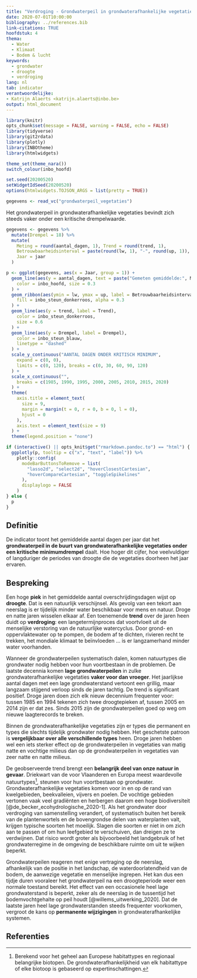 ```yaml
---
title: "Verdroging - Grondwaterpeil in grondwaterafhankelijke vegetaties"
date: 2020-07-01T10:00:00
bibliography: ../references.bib
link-citations: TRUE
hoofdstuk: 4
thema:
  - Water
  - Klimaat
  - Bodem & lucht
keywords:
  - grondwater
  - droogte
  - verdroging
lang: nl
tab: indicator
verantwoordelijke:
- Katrijn Alaerts <katrijn.alaerts@inbo.be>
output: html_document
---
```


```r
library(knitr)
opts_chunk$set(message = FALSE, warning = FALSE, echo = FALSE)
library(tidyverse)
library(git2rdata)
library(plotly)
library(INBOtheme)
library(htmlwidgets)

theme_set(theme_nara())
switch_colour(inbo_hoofd)

set.seed(20200520)
setWidgetIdSeed(20200520)
options(htmlwidgets.TOJSON_ARGS = list(pretty = TRUE))
```

```r
gegevens <- read_vc("grondwaterpeil_vegetaties")
```
Het grondwaterpeil in grondwaterafhankelijke vegetaties bevindt zich steeds vaker onder een kritische drempelwaarde.

```r

gegevens <- gegevens %>%
  mutate(Drempel = 18) %>%
  mutate(
    Meting = round(aantal_dagen, 1), Trend = round(trend, 1),
    Betrouwbaarheidsinterval = paste(round(lw, 1), "-", round(up, 1)),
    Jaar = jaar
  )

p <- ggplot(gegevens, aes(x = Jaar, group = 1)) +
  geom_line(aes(y = aantal_dagen, text = paste("Gemeten gemiddelde:", Meting)),
    color = inbo_hoofd, size = 0.3
  ) +
  geom_ribbon(aes(ymin = lw, ymax = up, label = Betrouwbaarheidsinterval),
    fill = inbo_steun_donkerroos, alpha = 0.3
  ) +
  geom_line(aes(y = trend, label = Trend),
    color = inbo_steun_donkerroos,
    size = 0.6
  ) +
  geom_line(aes(y = Drempel, label = Drempel),
    color = inbo_steun_blauw,
    linetype = "dashed"
  ) +
  scale_y_continuous("AANTAL DAGEN ONDER KRITISCH MINIMUM",
    expand = c(0, 0),
    limits = c(0, 120), breaks = c(0, 30, 60, 90, 120)
  ) +
  scale_x_continuous("",
    breaks = c(1985, 1990, 1995, 2000, 2005, 2010, 2015, 2020)
  ) +
  theme(
    axis.title = element_text(
      size = 9,
      margin = margin(t = 0, r = 0, b = 0, l = 0),
      hjust = 0
    ),
    axis.text = element_text(size = 9)
  ) +
  theme(legend.position = "none")

if (interactive() || opts_knit$get("rmarkdown.pandoc.to") == "html") {
  ggplotly(p, tooltip = c("x", "text", "label")) %>%
    plotly::config(
      modeBarButtonsToRemove = list(
        "lasso2d", "select2d", "hoverClosestCartesian",
        "hoverCompareCartesian", "toggleSpikelines"
      ),
      displaylogo = FALSE
    )
} else {
  p
}
```

## Definitie

De indicator toont het gemiddelde aantal dagen per jaar dat het **grondwaterpeil in de buurt van grondwaterafhankelijke vegetaties onder een kritische minimumdrempel** daalt. Hoe hoger dit cijfer, hoe veelvuldiger of langduriger de periodes van droogte die de vegetaties doorheen het jaar ervaren. 

## Bespreking

Een hoge **piek** in het gemiddelde aantal overschrijdingsdagen wijst op **droogte**. 
Dat is een natuurlijk verschijnsel. 
Als gevolg van een tekort aan neerslag is er tijdelijk minder water beschikbaar voor mens en natuur. 
Droge en natte jaren wisselen elkaar af. 
Een toenemende **trend** over de jaren heen duidt op **verdroging**: een langetermijnproces dat voortvloeit uit de menselijke verstoring van de natuurlijke watercyclus. 
Door grond- en oppervlaktewater op te pompen, de bodem af te dichten, rivieren recht te trekken, het mondiale klimaat te beïnvloeden … is er langzamerhand minder water voorhanden.

Wanneer de grondwaterpeilen systematisch dalen, komen natuurtypes die grondwater nodig hebben voor hun voortbestaan in de problemen. 
De laatste decennia komen **lage grondwaterpeilen** in zulke grondwaterafhankelijke vegetaties **vaker voor dan vroeger**. 
Het jaarlijkse aantal dagen met een lage grondwaterstand vertoont een grillig, maar langzaam stijgend verloop sinds de jaren tachtig. 
De trend is significant positief. 
Droge jaren doen zich elk nieuw decennium frequenter voor: tussen 1985 en 1994 tekenen zich twee droogtepieken af, tussen 2005 en 2014 zijn er dat zes. 
Sinds 2015 zijn de grondwaterpeilen goed op weg om nieuwe laagterecords te breken.

Binnen de grondwaterafhankelijke vegetaties zijn er types die permanent en types die slechts tijdelijk grondwater nodig hebben. 
Het geschetste patroon is **vergelijkbaar over alle verschillende types** heen. 
Droge jaren hebben wel een iets sterker effect op de grondwaterpeilen in vegetaties van matig natte en vochtige milieus dan op de grondwaterpeilen in vegetaties van zeer natte en natte milieus. 

De geobserveerde trend brengt een **belangrijk deel van onze natuur in gevaar**. 
Driekwart van de voor Vlaanderen en Europa meest waardevolle natuurtypes^[Berekend voor het geheel aan Europese habitattypes en regionaal belangrijke biotopen. De grondwaterafhankelijkheid van elk habitattype of elke biotoop is gebaseerd op expertinschattingen.], steunen voor hun voortbestaan op grondwater. 
Grondwaterafhankelijke vegetaties komen voor in en op de rand van kwelgebieden, beekvalleien, vijvers en poelen.
De vochtige gebieden vertonen vaak veel gradiënten en herbergen daarom een hoge biodiversiteit [@de_becker_ecohydrologische_2020-1]. 
Als het grondwater door verdroging van samenstelling verandert, of systematisch buiten het bereik van de plantenwortels en de bovengrondse delen van waterplanten valt, krijgen typische soorten het moeilijk. 
Slagen die soorten er niet in om zich aan te passen of om hun leefgebied te verschuiven, dan dreigen ze te verdwijnen. 
Dat risico wordt groter als bijvoorbeeld het landgebruik of het grondwaterregime in de omgeving de beschikbare ruimte om uit te wijken beperkt. 

Grondwaterpeilen reageren met enige vertraging op de neerslag, afhankelijk van de positie in het landschap, de waterdoorlatendheid van de bodem, de aanwezige vegetatie en menselijke ingrepen. 
Het kan dus een tijdje duren vooraleer het grondwaterpeil na een droogteperiode weer een normale toestand bereikt. 
Het effect van een occasionele heel lage grondwaterstand is beperkt, zeker als de neerslag in de tussentijd het bodemvochtgehalte op peil houdt [@willems_uitwerking_2020]. 
Dat de laatste jaren heel lage grondwaterstanden steeds frequenter voorkomen, vergroot de kans op **permanente wijzigingen** in grondwaterafhankelijke systemen. 

## Referenties
